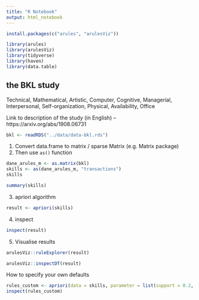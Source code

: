 ```yaml
---
title: "R Notebook"
output: html_notebook
---
```


```r
install.packages(c("arules", "arulesViz"))

library(arules)
library(arulesViz)
library(tidyverse)
library(haven)
library(data.table)
```


## the BKL study

Technical, Mathematical, Artistic, Computer, Cognitive, Managerial, Interpersonal, Self-organization, Physical, Availability, Office

Link to description of the study (in English) -- https://arxiv.org/abs/1908.06731

```r
bkl <- readRDS("../data/data-bkl.rds")
```


1. Convert data.frame to matrix / sparse Matrix (e.g. Matrix package)
2. Then use `as()` function
```r
dane_arules_m <- as.matrix(bkl)
skills <- as(dane_arules_m, "transactions")
skills
```


```r
summary(skills)
```


3. apriori algorithm

```r
result <- apriori(skills)
```

4. inspect

```r
inspect(result)
```

5. Visualise results

```r
arulesViz::ruleExplorer(result)
```

```r
arulesViz::inspectDT(result)
```


How to specify your own defaults

```r
rules_custom <- apriori(data = skills, parameter = list(support = 0.2, confidence  = 0.7))
inspect(rules_custom)
```

